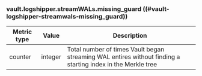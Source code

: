 ### vault.logshipper.streamWALs.missing_guard ((#vault-logshipper-streamwals-missing_guard))

Metric type | Value   | Description
----------- | ------- | -----------
counter     | integer | Total number of times Vault began streaming WAL entires without finding a starting index in the Merkle tree